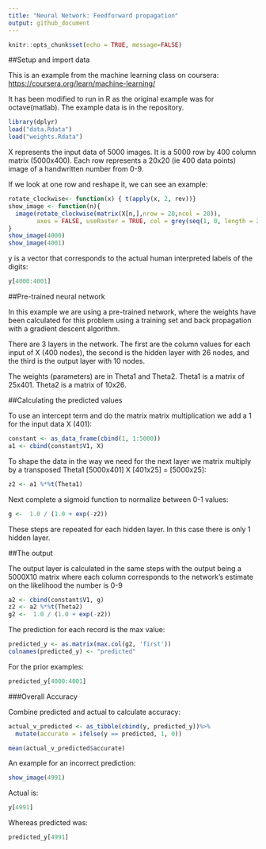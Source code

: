 ```yaml
---
title: "Neural Network: Feedforward propagation"
output: github_document
---
```


```r
knitr::opts_chunk$set(echo = TRUE, message=FALSE)
```
##Setup and import data

This is an example from the machine learning class on coursera:
<https://coursera.org/learn/machine-learning/>

It has been modified to run in R as the original example was for octave(matlab). The example data is in the repository.

```r
library(dplyr)
load("data.Rdata")
load("weights.Rdata")
```

X represents the input data of 5000 images. It is a 5000 row by 400 column matrix (5000x400). Each row represents a 20x20 (ie 400 data points) image of a handwritten number from 0-9.

If we look at one row and reshape it, we can see an example:
```r
rotate_clockwise<- function(x) { t(apply(x, 2, rev))}
show_image <- function(n){
  image(rotate_clockwise(matrix(X[n,],nrow = 20,ncol = 20)),
        axes = FALSE, useRaster = TRUE, col = grey(seq(1, 0, length = 256)))
}
show_image(4000)
show_image(4001)
```

y is a vector that corresponds to the actual human interpreted labels of the digits: 
```r
y[4000:4001]
```

##Pre-trained neural network

In this example we are using a pre-trained network, where the weights have been calculated for this problem using a training set and back propagation with a gradient descent algorithm.

There are 3 layers in the network. The first are the column values for each input of X (400 nodes), the second is the hidden layer with 26 nodes, and the third is the output layer with 10 nodes. 

The weights (parameters) are in Theta1 and Theta2. Theta1 is a matrix of 25x401. Theta2 is a matrix of 10x26.
 
##Calculating the predicted values

To use an intercept term and do the matrix matrix multiplication we add a 1 for the input data X (401):
```r
constant <- as_data_frame(cbind(1, 1:5000))
a1 <- cbind(constant$V1, X)
```

To shape the data in the way we need for the next layer we matrix multiply by a transposed Theta1 [5000x401] X [401x25] = [5000x25]:
```r
z2 <- a1 %*%t(Theta1)
```

Next complete a sigmoid function to normalize between 0-1 values:
```r
g <-  1.0 / (1.0 + exp(-z2))
```

These steps are repeated for each hidden layer. In this case there is only 1 hidden layer.

##The output

The output layer is calculated in the same steps with the output being a 5000X10 matrix where each column corresponds to the network's estimate on the likelihood the number is 0-9
```r
a2 <- cbind(constant$V1, g)
z2 <- a2 %*%t(Theta2)
g2 <-  1.0 / (1.0 + exp(-z2))
```
The prediction for each record is the max value:
```r
predicted_y <- as.matrix(max.col(g2, 'first'))
colnames(predicted_y) <- "predicted"
```

For the prior examples:

```r
predicted_y[4000:4001]
```
###Overall Accuracy

Combine predicted and actual to calculate accuracy:
```r
actual_v_predicted <- as_tibble(cbind(y, predicted_y))%>%
  mutate(accurate = ifelse(y == predicted, 1, 0))

mean(actual_v_predicted$accurate)
```

An example for an incorrect prediction:
```r
show_image(4991)

```

Actual is: 
```r
y[4991]

```

Whereas predicted was:
```r
predicted_y[4991]
```

